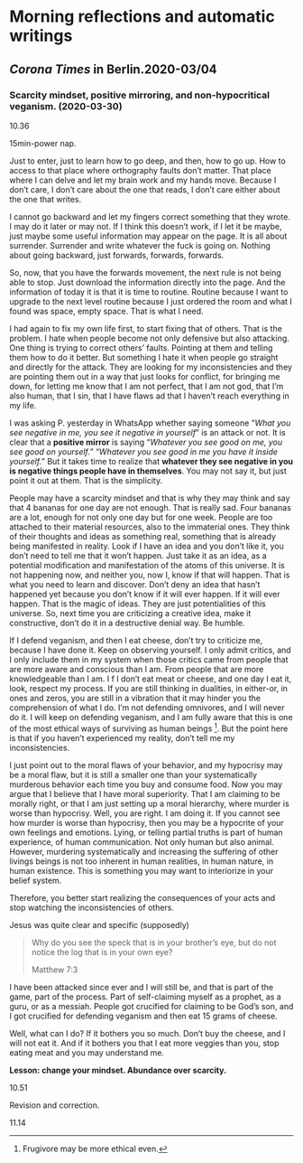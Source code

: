 # Morning reflections and automatic writings {#morning}


## *Corona Times* in Berlin.2020-03/04 


### Scarcity mindset, positive mirroring, and non-hypocritical veganism. (2020-03-30)
 
10.36
 
15min-power nap. 
 
Just to enter, just to learn how to go deep, and then, how to go up. How to access to that place where orthography faults don’t matter. That place where I can delve and let my brain work and my hands move. Because I don’t care, I don’t care about the one that reads, I don’t care either about the one that writes. 
 
I cannot go backward and let my fingers correct something that they wrote. I may do it later or may not. If I think this doesn’t work, if I let it be maybe, just maybe some useful information may appear on the page. It is all about surrender. Surrender and write whatever the fuck is going on. Nothing about going backward, just forwards, forwards, forwards. 
 
So, now, that you have the forwards movement, the next rule is not being able to stop. Just download the information directly into the page. And the information of today it is that it is time to routine. Routine because I want to upgrade to the next level routine because I just ordered the room and what I found was space, empty space. That is what I need. 
 
I had again to fix my own life first, to start fixing that of others. That is the problem. I hate when people become not only defensive but also attacking. One thing is trying to correct others' faults. Pointing at them and telling them how to do it better. But something I hate it when people go straight and directly for the attack. They are looking for my inconsistencies and they are pointing them out in a way that just looks for conflict, for bringing me down, for letting me know that I am not perfect, that I am not god, that I’m also human, that I sin, that I have flaws ad that I haven’t reach everything in my life. 
 
I was asking P. yesterday in WhatsApp whether saying someone “*What you see negative in me, you see it negative in yourself*” is an attack or not. It is clear that a **positive mirror** is saying “*Whatever you see good on me, you see good on yourself.*” “*Whatever you see good in me you have it inside yourself.*” But it takes time to realize that **whatever they see negative in you is negative things people have in themselves**. You may not say it, but just point it out at them. That is the simplicity. 
 
People may have a scarcity mindset and that is why they may think and say that 4 bananas for one day are not enough. That is really sad. Four bananas are a lot, enough for not only one day but for one week. People are too attached to their material resources, also to the immaterial ones. They think of their thoughts and ideas as something real, something that is already being manifested in reality. Look if I have an idea and you don’t like it, you don’t need to tell me that it won’t happen. Just take it as an idea, as a potential modification and manifestation of the atoms of this universe. It is not happening now, and neither you, now I, know if that will happen. That is what you need to learn and discover. Don’t deny an idea that hasn’t happened yet because you don’t know if it will ever happen. If it will ever happen. That is the magic of ideas. They are just potentialities of this universe. So, next time you are criticizing a creative idea, make it constructive, don’t do it in a destructive denial way. Be humble. 
 
If I defend veganism, and then I eat cheese, don’t try to criticize me, because I have done it. Keep on observing yourself. I only admit critics, and I only include them in my system when those critics came from people that are more aware and conscious than I am. From people that are more knowledgeable than I am. I f I don’t eat meat or cheese, and one day I eat it, look, respect my process. If you are still thinking in dualities, in either-or, in ones and zeros, you are still in a vibration that it may hinder you the comprehension of what I do. I’m not defending omnivores, and I will never do it. I will keep on defending veganism, and I am fully aware that this is one of the most ethical ways of surviving as human beings ^[Frugivore may be more ethical even.]. But the point here is that if you haven’t experienced my reality, don’t tell me my inconsistencies. 
 
I just point out to the moral flaws of your behavior, and my hypocrisy may be a moral flaw, but it is still a smaller one than your systematically murderous behavior each time you buy and consume food. Now you may argue that I believe that I have moral superiority. That I am claiming to be morally right, or that I am just setting up a moral hierarchy, where murder is worse than hypocrisy. Well, you are right. I am doing it. If you cannot see how murder is worse than hypocrisy, then you may be a hypocrite of your own feelings and emotions. Lying, or telling partial truths is part of human experience, of human communication. Not only human but also animal. However, murdering systematically and increasing the suffering of other livings beings is not too inherent in human realities, in human nature, in human existence. This is something you may want to interiorize in your belief system.
 
Therefore, you better start realizing the consequences of your acts and stop watching the inconsistencies of others. 
 
Jesus was quite clear and specific (supposedly) 
 
> Why do you see the speck that is in your brother’s eye, but do not notice the log that is in your own eye?
> 
>Matthew 7:3
 
I have been attacked since ever and I will still be, and that is part of the game, part of the process. Part of self-claiming myself as a prophet, as a guru, or as a messiah. People got crucified for claiming to be God’s son, and I got crucified for defending veganism and then eat 15 grams of cheese. 
 
Well, what can I do? If it bothers you so much. Don’t buy the cheese, and I will not eat it. And if it bothers you that I eat more veggies than you, stop eating meat and you may understand me. 
 
**Lesson: change your mindset. Abundance over scarcity.** 
 
10.51
 
Revision and correction. 
 
11.14
 


